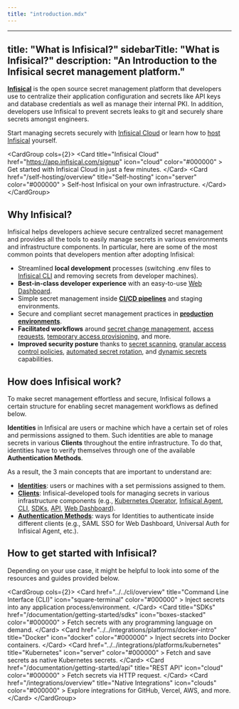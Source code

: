 ```yaml
---
title: "introduction.mdx"
---
```


---
title: "What is Infisical?"
sidebarTitle: "What is Infisical?"
description: "An Introduction to the Infisical secret management platform."
---

**[Infisical](https://infisical.com)** is the open source secret management platform that developers use to centralize their application configuration and secrets like API keys and database credentials as well as manage their internal PKI. In addition, developers use Infisical to prevent secrets leaks to git and securely share secrets amongst engineers.

Start managing secrets securely with [Infisical Cloud](https://app.infisical.com) or learn how to [host Infisical](/self-hosting/overview) yourself.

&lt;CardGroup cols={2}&gt;
  &lt;Card
    title="Infisical Cloud"
    href="https://app.infisical.com/signup"
    icon="cloud"
    color="#000000"
  &gt;
    Get started with Infisical Cloud in just a few minutes.
  &lt;/Card&gt;
  &lt;Card
    href="/self-hosting/overview"
    title="Self-hosting"
    icon="server"
    color="#000000"
  &gt;
    Self-host Infisical on your own infrastructure.
  &lt;/Card&gt;
&lt;/CardGroup&gt;

## Why Infisical?

Infisical helps developers achieve secure centralized secret management and provides all the tools to easily manage secrets in various environments and infrastructure components. In particular, here are some of the most common points that developers mention after adopting Infisical:

- Streamlined **local development** processes (switching .env files to [Infisical CLI](/cli/commands/run) and removing secrets from developer machines).
- **Best-in-class developer experience** with an easy-to-use [Web Dashboard](/documentation/platform/project).
- Simple secret management inside **[CI/CD pipelines](/integrations/cicd/githubactions)** and staging environments.
- Secure and compliant secret management practices in **[production environments](/sdks/overview)**.
- **Facilitated workflows** around [secret change management](/documentation/platform/pr-workflows), [access requests](/documentation/platform/access-controls/access-requests), [temporary access provisioning](/documentation/platform/access-controls/temporary-access), and more.
- **Improved security posture** thanks to [secret scanning](/cli/scanning-overview), [granular access control policies](/documentation/platform/access-controls/overview), [automated secret rotation](https://infisical.com/docs/documentation/platform/secret-rotation/overview), and [dynamic secrets](/documentation/platform/dynamic-secrets/overview) capabilities.

## How does Infisical work?

To make secret management effortless and secure, Infisical follows a certain structure for enabling secret management workflows as defined below.

**Identities** in Infisical are users or machine which have a certain set of roles and permissions assigned to them. Such identities are able to manage secrets in various **Clients** throughout the entire infrastructure. To do that, identities have to verify themselves through one of the available **Authentication Methods**.

As a result, the 3 main concepts that are important to understand are:

- **[Identities](/documentation/platform/identities/overview)**: users or machines with a set permissions assigned to them.
- **[Clients](/integrations/platforms/kubernetes)**: Infisical-developed tools for managing secrets in various infrastructure components (e.g., [Kubernetes Operator](/integrations/platforms/kubernetes), [Infisical Agent](/integrations/platforms/infisical-agent), [CLI](/cli/usage), [SDKs](/sdks/overview), [API](/api-reference/overview/introduction), [Web Dashboard](/documentation/platform/organization)).
- **[Authentication Methods](/documentation/platform/identities/universal-auth)**: ways for Identities to authenticate inside different clients (e.g., SAML SSO for Web Dashboard, Universal Auth for Infisical Agent, etc.).

## How to get started with Infisical?

Depending on your use case, it might be helpful to look into some of the resources and guides provided below.

&lt;CardGroup cols={2}&gt;
  &lt;Card
    href="../../cli/overview"
    title="Command Line Interface (CLI)"
    icon="square-terminal"
    color="#000000"
  &gt;
    Inject secrets into any application process/environment.
  &lt;/Card&gt;
  &lt;Card
    title="SDKs"
    href="/documentation/getting-started/sdks"
    icon="boxes-stacked"
    color="#000000"
  &gt;
    Fetch secrets with any programming language on demand.
  &lt;/Card&gt;
  &lt;Card
    href="../../integrations/platforms/docker-intro"
    title="Docker"
    icon="docker"
    color="#000000"
  &gt;
    Inject secrets into Docker containers.
  &lt;/Card&gt;
  &lt;Card
    href="../../integrations/platforms/kubernetes"
    title="Kubernetes"
    icon="server"
    color="#000000"
  &gt;
    Fetch and save secrets as native Kubernetes secrets.
  &lt;/Card&gt;
  &lt;Card
    href="/documentation/getting-started/api"
    title="REST API"
    icon="cloud"
    color="#000000"
  &gt;
    Fetch secrets via HTTP request.
  &lt;/Card&gt;
  &lt;Card
    href="/integrations/overview"
    title="Native Integrations"
    icon="clouds"
    color="#000000"
  &gt;
    Explore integrations for GitHub, Vercel, AWS, and more.
  &lt;/Card&gt;
&lt;/CardGroup&gt;

